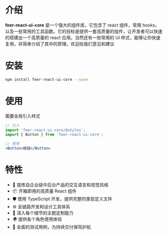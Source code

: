 
<Meta title="公告介绍" />

# 介绍

**feer-react-ui-core** 是一个强大的组件库，它包含了 react 组件，常用 hooks，以及一些常用的工具函数。它的目标是提供一套高质量的组件，让开发者可以快速的搭建出一个高质量的 react 应用。当然还有一些常用的 UI 样式，能够让你快速复用，并简单介绍了其中的原理，欢迎给我们意见和建议


# 安装

```bash
npm install feer-react-ui-core --save
```

# 使用

需要全局引入样式

```jsx
// 引入
import 'feer-react-ui-core/@styles';
import { Button } from 'feer-react-ui-core';

// 使用
<Button>按钮</Button>

```

# 特性

- 🌈 提炼自企业级中后台产品的交互语言和视觉风格
- 📦 开箱即用的高质量 React 组件
- 🛡 使用 TypeScript 开发，提供完整的类型定义文件
- ⚙️ 全链路开发和设计工具体系
- 🎨 深入每个细节的主题定制能力
- 🌍 提供各个角色使用体验
- 🤡 全面的测试用例，为持续交付保驾护航
